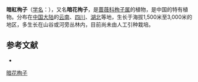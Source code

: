 {{Speciesbox
| name = 暗花栒子
| status = 
| status_system = 
| image =
| genus = Cotoneaster
| species = obscurus
| authority = Rehd.
}}

'''暗紅栒子'''（[[学名|学名]]：{{lang|la|''Cotoneaster obscurus''}}），又名'''暗花栒子'''，是[[蔷薇科|蔷薇科]][[栒子属|栒子属]]的植物，是中国的特有植物。分布在[[中国大陆|中国大陆]]的[[云南|云南]]、[[四川|四川]]、[[湖北|湖北]]等地，生长于海拔1,500米至3,000米的地区，多生长在山谷或河旁丛林内，目前尚未由人工引种栽培。

== 参考文献 ==
<div class="references-small">
* {{cite web| url =http://www.bioinfo.cn/db05/KmzwSpecies.php?action=view&id=18676| title =暗花栒子| work =《中国高等植物数据库全库》| publisher =中国科学院微生物研究所| author =昆明植物研究所| accessdate =2009-02-25| deadurl =yes| archiveurl =https://web.archive.org/web/20160305063058/http://www.bioinfo.cn/db05/KmzwSpecies.php?action=view&id=18676| archivedate =2016-03-05}}
</div>
{{Taxonbar|from=Q11090379}}

[[Category:栒子属|暗花栒子]]


{{植物小作品}}